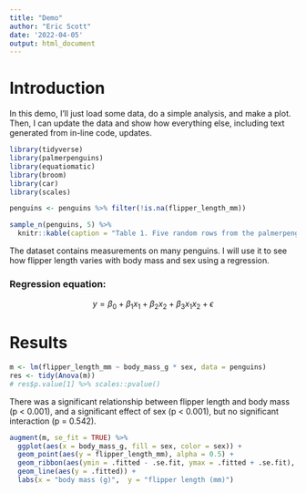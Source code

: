 ```yaml
---
title: "Demo"
author: "Eric Scott"
date: '2022-04-05'
output: html_document
---
```


# Introduction

In this demo, I'll just load some data, do a simple analysis, and make a plot.
Then, I can update the data and show how everything else, including text generated from in-line code, updates.

```r
library(tidyverse)
library(palmerpenguins)
library(equatiomatic)
library(broom)
library(car)
library(scales)
```


```r
penguins <- penguins %>% filter(!is.na(flipper_length_mm))
```


```r
sample_n(penguins, 5) %>%
  knitr::kable(caption = "Table 1. Five random rows from the palmerpenguins dataset.")
```

The dataset contains measurements on many penguins.
I will use it to see how flipper length varies with body mass and sex using a regression.

### Regression equation:

$$
y = \beta_0 + \beta_1x_1 + \beta_2x_2 + \beta_3x_1x_2 + \epsilon 
$$

# Results

```r
m <- lm(flipper_length_mm ~ body_mass_g * sex, data = penguins)
res <- tidy(Anova(m))
# res$p.value[1] %>% scales::pvalue()
```

There was a significant relationship between flipper length and body mass (p < 0.001), and a significant effect of sex (p < 0.001), but no significant interaction (p = 0.542).


```r
augment(m, se_fit = TRUE) %>% 
  ggplot(aes(x = body_mass_g, fill = sex, color = sex)) +
  geom_point(aes(y = flipper_length_mm), alpha = 0.5) +
  geom_ribbon(aes(ymin = .fitted - .se.fit, ymax = .fitted + .se.fit), alpha = 0.4, color = NA) +
  geom_line(aes(y = .fitted)) +
  labs(x = "body mass (g)",  y = "flipper length (mm)")
  
```


